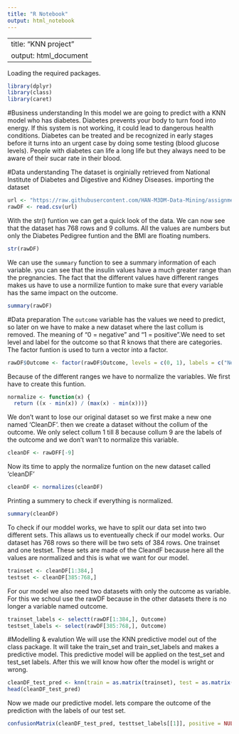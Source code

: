 ```yaml
---
title: "R Notebook"
output: html_notebook
---
```

---
title: "KNN project"
output: html_document
---
Loading the required packages.

```r
library(dplyr)
library(class)
library(caret)
```

#Business understanding
In this model we are going to predict with a KNN model who has diabetes. Diabetes prevents your body to turn food into energy. If this system is not working, it could lead to dangerous health conditions. Diabetes can be treated and be recognized in early stages before it turns into an urgent case by doing some testing (blood glucose levels). People with diabetes can life a long life but they always need to be aware of their sucar rate in their blood. 

#Data understanding 
The dataset is orginially retrieved from National Institute of Diabetes and Digestive and Kidney Diseases. 
importing the dataset
```r
url <- "https://raw.githubusercontent.com/HAN-M3DM-Data-Mining/assignments/master/datasets/KNN-diabetes.csv"
rawDF <- read.csv(url)
```
With the str() funtion we can get a quick look of the data. We can now see that the dataset has 768 rows and 9 collums. All the values are numbers but only the Diabetes Pedigree funtion and the BMI are floating numbers. 
```r
str(rawDF)
```
We can use the `summary` function to see a summary information of each variable. you can see that the insulin values have a much greater range than the pregnancies. The fact that the different values have different ranges makes us have to use a normilize funtion to make sure that every variable has the same impact on the outcome. 
```r
summary(rawDF)
```
#Data preparation
The `outcome` variable has the values we need to predict, so later on we have to make a new dataset where the last collum is removed. The meaning of "0 = negative" and "1 = positive".We need to set level and label for the outcome so that R knows that there are categories. The factor funtion is used to turn a vector into a factor.
```r
rawDF$Outcome <- factor(rawDF$Outcome, levels = c(0, 1), labels = c("Negative", "Positive")) %>%  relevel("Positive")
```
Because of the different ranges we have to normalize the variables. We first have to create this funtion.
```r
normalize <- function(x) {
  return ((x - min(x)) / (max(x) - min(x)))}
```
We don't want to lose our original dataset so we first make a new one named 'CleanDF'. then we create a dataset without the collum of the outcome. We only select collum 1 till 8 because collum 9 are the labels of the outcome and we don't wan't to normalize this variable. 
```r
cleanDF <- rawDFF[-9]
```
Now its time to apply the normalize funtion on the new dataset called 'cleanDF'
```r
cleanDF <- normalizes(cleanDF)
```
Printing a summery to check if everything is normalized.
```r
summary(cleanDF)
```
To check if our moddel works, we have to split our data set into two different sets. This allaws us to eventueally check if our model works. Our dataset has 768 rows so there will be two sets of 384 rows. One trainset and one testset. These sets are made of the CleandF because here all the values are normalized and this is what we want for our model. 
```r
trainset <- cleanDF[1:384,]
testset <- cleanDF[385:768,]
```
For our model we also need two datasets with only the outcome as variable. For this we schoul use the rawDF because in the other datasets there is no longer a variable named outcome. 
```r
trainset_labels <- selectt(rawDF[1:384,], Outcome)
testset_labels <- select(rawDF[385:768,], Outcome)
```

#Modelling & evalution 
We will use the KNN predictive model out of the class package. It will take the train_set and train_set_labels and makes a predictive model. This predictive model will be applied on the test_set and test_set labels. After this we will know how ofter the model is wright or wrong. 

```r
cleanDF_test_pred <- knn(train = as.matrix(trainset), test = as.matrix(testset), cl= as.matrix(trainset_labels), k=10)
head(cleanDF_test_pred)
```
Now we made our predictive model. lets compare the outcome of the prediction with the labels of our test set. 
```r
confusionMatrix(cleanDF_test_pred, testtset_labels[[1]], positive = NULL, dnn = c("prediction", "TRUE"))
```








